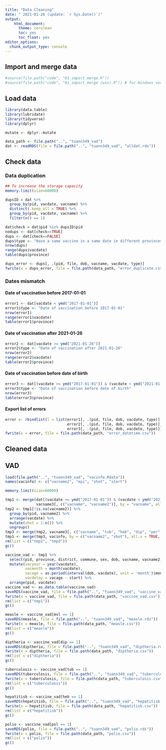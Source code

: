 ```yaml
---
title: "Data Cleaning"
date: " 2021-01-26 (update: `r Sys.Date()`)"
output:
    html_document:
      theme: cerulean
      toc: yes
      toc_float: yes
editor_options:
  chunk_output_type: console
---
```


## Import and merge data

```r
#source(file.path("code", "01_import_merge.R"))
#source(file.path("code", "01_import_merge (win).R")) # for Windows version
```

## Load data

```r
library(data.table)
library(lubridate)
library(tidyverse)
library(dplyr)

mutate <- dplyr::mutate

data_path <- file.path("..", "tuann349_vad")
dat <- readRDS(file = file.path("..", "tuann349_vad", "alldat.rds"))
```

## Check data

### Data duplication

```r
## To increase the storage capacity
memory.limit(size=60000)

dupsID = dat %>%
  group_by(pid, vacdate, vacname) %>%
  distinct(.keep_all = TRUE) %>%
  group_by(pid, vacdate, vacname) %>%
  filter(n() == 1)

dat$check = dat$pid %in% dupsID$pid
nodups <- dat[check==TRUE]
dups <- dat[check==FALSE]
dups$type <- "Have a same vaccine in a same date in different provinces"
nrow(dups)
range(dups$vacdate)
table(dups$province)

dups_error <- dups[, .(pid, file, dob, vacname, vacdate, type)]
fwrite(x = dups_error, file = file.path(data_path, "error_duplicate.csv"))
```

### Dates mismatch

#### Date of vaccination before 2017-01-01

```r
error1 <- dat[vacdate < ymd("2017-01-01")]
error1$type <- "Date of vaccination before 2017-01-01"
nrow(error1)
range(error1$vacdate)
table(error1$province)
```

#### Date of vaccination after 2021-01-26

```r
error2 <- dat[vacdate >= ymd("2021-01-26")]
error2$type <- "Date of vaccination after 2021-01-26"
nrow(error2)
range(error2$vacdate)
table(error2$province)
```

#### Date of vaccination before date of birth

```r
error3 <- dat[(vacdate >= ymd("2017-01-01")) & (vacdate < ymd("2021-01-26")) & (vacdate < dob)]
error3$type <- "Date of vaccination before date of birth"
nrow(error3)
table(error3$province)
```

#### Export list of errors

```r
error <- rbindlist(l = list(error1[, .(pid, file, dob, vacdate, type)], 
                            error2[, .(pid, file, dob, vacdate, type)],
                            error3[, .(pid, file, dob, vacdate, type)]))
fwrite(x = error, file = file.path(data_path, "error_datetime.csv"))
```

## Cleaned data

## VAD 

```r
load(file.path("..", "tuann349_vad", "vacinfo.Rdata"))
names(vacinfo) <- c("vacname2", "epi", "shot", "start")

memory.limit(size=60000)

tmp1 <- merge(dat[(vacdate >= ymd("2017-01-01")) & (vacdate < ymd("2021-01-26")) & (vacdate >= dob) & (!vacname %in% c("BKT 0,1ml tu khoa (BCG)", "BKT 0.1ml (BCG)", "BKT 0.5 ml", "BKT 1 ml", "BKT 5 ml")), .(pid, province, district, commune, sex, dob, vacname, vacdate)],
              vacname3[, c("vacname", "vacname2")], by = "vacname", all.x = TRUE, sort = FALSE)
tmp2 <- tmp1[!is.na(vacname2)] %>%
  group_by(pid, vacname2) %>%
  arrange(vacdate) %>%
  mutate(shot = 1:n()) %>%
  ungroup()
tmp3 <- merge(tmp2, vacname3[, c("vacname", "tub", "heb", "dip", "per", "tes", "hib", "pol", "msl", "rub", "jev")], by = "vacname", all.x = TRUE, sort = FALSE)
tmp1 <- merge(tmp3, vacinfo, by = c("vacname2", "shot"), all.x = TRUE, sort = FALSE)
rm(list = c("tmp2", "tmp3"))
gc()

vaccine_vad <- tmp1 %>%
  select(pid, province, district, commune, sex, dob, vacname, vacname2, epi, tub, heb, dip, per, tes, hib, pol, msl, rub, jev, shot, start, vacdate) %>%
  mutate(vacyear = year(vacdate),
         vacmonth = month(vacdate),
         vacage = as.period(interval(dob, vacdate), unit = 'month')$month,
         vacdelay = vacage - start) %>%
  arrange(pid, vacdate)
vaccine_vad <- as.data.table(vaccine_vad)
saveRDS(vaccine_vad, file = file.path("..", "tuann349_vad", "vaccine_vad.rds"))
fwrite(x = vaccine_vad, file = file.path(data_path, "vaccine_vad.csv"))
rm(list = c("tmp1"))
gc()

measle <- vaccine_vad[msl == 1]
saveRDS(measle, file = file.path("..", "tuann349_vad", "measle.rds"))
fwrite(x = measle, file = file.path(data_path, "measle.csv"))
rm(list = c("measle"))
gc()

diptheria <- vaccine_vad[dip == 1]
saveRDS(diptheria, file = file.path("..", "tuann349_vad", "diptheria.rds"))
fwrite(x = diptheria, file = file.path(data_path, "diptheria.csv"))
rm(list = c("diptheria"))
gc()

tuberculosis <- vaccine_vad[tub == 1]
saveRDS(tuberculosis, file = file.path("..", "tuann349_vad", "tuberculosis.rds"))
fwrite(x = tuberculosis, file = file.path(data_path, "tuberculosis.csv"))
rm(list = c("tuberculosis"))
gc()

hepatitisb <- vaccine_vad[heb == 1]
saveRDS(hepatitisb, file = file.path("..", "tuann349_vad", "hepatitisb.rds"))
fwrite(x = hepatitisb, file = file.path(data_path, "hepatitisb.csv"))
rm(list = c("hepatitisb"))
gc()

polio <- vaccine_vad[pol == 1]
saveRDS(polio, file = file.path("..", "tuann349_vad", "polio.rds"))
fwrite(x = polio, file = file.path(data_path, "polio.csv"))
rm(list = c("polio"))
gc()
```

